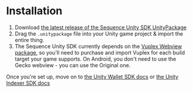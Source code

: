 # Installation
1. Download [the latest release of the Sequence Unity SDK UnityPackage](https://github.com/0xsequence/web3-unity-sdk/releases)
2. Drag the `.unitypackage` file into your Unity game project & import the entire thing.
3. The Sequence Unity SDK currently depends on the [Vuplex Webview package](https://vuplex.com), so you'll need to purchase and import Vuplex for each build target your game supports. On Android, you don't need to use the Gecko webview - you can use the Original one.

Once you're set up, move on to [the Unity Wallet SDK docs](wallet/setup) or [the Unity Indexer SDK docs](indexer/guides)
